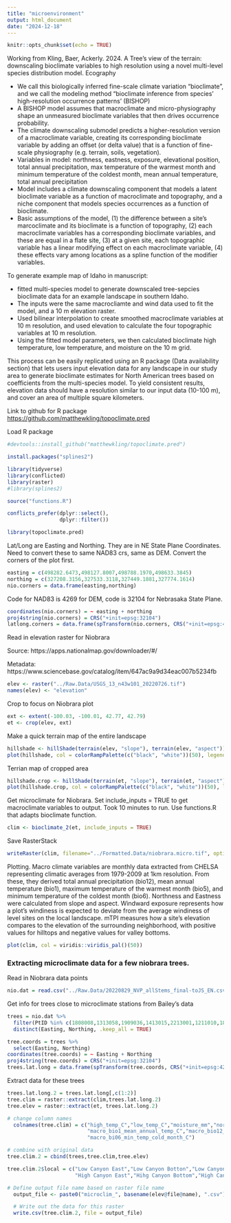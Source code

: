 ```yaml
---
title: "microenvironment"
output: html_document
date: "2024-12-18"
---
```


```r
knitr::opts_chunk$set(echo = TRUE)
```

Working from Kling, Baer, Ackerly. 2024. A Tree's view of the terrain: downscaling bioclimate variables to high resolution using a novel multi-level species distribution model. Ecography

-   We call this biologically inferred fine-scale climate variation "bioclimate", and we call the modeling method "bioclimate inference from species' high-resolution occurrence patterns' (BISHOP)
-   A BISHOP model assumes that macroclimate and micro-physiography shape an unmeasured bioclimate variables that then drives occurrence probability.
-   The climate downscaling submodel predicts a higher-resolution version of a macroclimate variable, creating its corresponding bioclimate variable by adding an offset (or delta value) that is a function of fine-scale physiography (e.g. terrain, soils, vegetation).
-   Variables in model: northness, eastness, exposure, elevational position, total annual precipitation, max temperature of the warmest month and minimum temperature of the coldest month, mean annual temperature, total annual precipitation
-   Model includes a climate downscaling component that models a latent bioclimate variable as a function of macroclimate and topography, and a niche component that models species occurrences as a function of bioclimate.
-   Basic assumptions of the model, (1) the difference between a site's marcoclimate and its bioclimate is a function of topography, (2) each macroclimate variables has a corresponding bioclimate variables, and these are equal in a flate site, (3) at a given site, each topographic variable has a linear modifying effect on each macroclimate variable, (4) these effects vary among locations as a spline function of the modifier variables.

To generate example map of Idaho in manuscript:

-   fitted multi-species model to generate downscaled tree-sepcies bioclimate data for an example landscape in southern Idaho.
-   The inputs were the same macrocliamte and wind data used to fit the model, and a 10 m elevation raster.
-   Used bilinear interpolation to create smoothed macroclimate variables at 10 m resolution, and used elevation to calculate the four topographic variables at 10 m resolution.
-   Using the fitted model parameters, we then calculated bioclimate high temperature, low temperature, and moisture on the 10 m grid.

This process can be easily replicated using an R package (Data availability section) that lets users input elevation data for any landscape in our study area to generate bioclimate estimates for North American trees based on coefficients from the multi-species model. To yield consistent results, elevation data should have a resolution similar to our input data (10-100 m), and cover an area of multiple square kilometers.

Link to github for R package <https://github.com/matthewkling/topoclimate.pred>

Load R package

```r
#devtools::install_github("matthewkling/topoclimate.pred")
```

```r
install.packages("splines2")
```


```r
library(tidyverse)
library(conflicted)
library(raster)
#library(splines2)
```


```r
source("functions.R")
```

```r
conflicts_prefer(dplyr::select(),
                 dplyr::filter())
```



```r
library(topoclimate.pred)

```

Lat/Long are Easting and Northing. They are in NE State Plane Coordinates. Need to convert these to same NAD83 crs, same as DEM. Convert the corners of the plot first.

```r
easting = c(498282.6473,498127.8007,498788.1970,498633.3845)          
northing = c(327208.3156,327533.3118,327449.1881,327774.1614)
nio.corners = data.frame(easting,northing)
```

Code for NAD83 is 4269 for DEM, code is 32104 for Nebrasaka State Plane.

```r
coordinates(nio.corners) = ~ easting + northing
proj4string(nio.corners) = CRS("+init=epsg:32104")
latlong.corners = data.frame(spTransform(nio.corners, CRS("+init=epsg:4269")))
```

Read in elevation raster for Niobrara

Source: https://apps.nationalmap.gov/downloader/#/

Metadata: https://www.sciencebase.gov/catalog/item/647ac9a9d34eac007b5234fb

```r
elev <- raster("../Raw.Data/USGS_13_n43w101_20220726.tif")
names(elev) <- "elevation"
```

Crop to focus on Niobrara plot  

```r
ext <- extent(-100.03, -100.01, 42.77, 42.79)
et <- crop(elev, ext)
```

Make a quick terrain map of the entire landscape

```r
hillshade <- hillShade(terrain(elev, "slope"), terrain(elev, "aspect"))
plot(hillshade, col = colorRampPalette(c("black", "white"))(50), legend = F)
```

Terrian map of cropped area

```r
hillshade.crop <- hillShade(terrain(et, "slope"), terrain(et, "aspect"))
plot(hillshade.crop, col = colorRampPalette(c("black", "white"))(50), legend = F)
```

Get microclimate for Niobrara. Set include_inputs = TRUE to get macroclimate variables to output. Took 10 minutes to run. Use functions.R that adapts bioclimate function.

```r
clim <- bioclimate_2(et, include_inputs = TRUE)
```

Save RasterStack

```r
writeRaster(clim, filename="../Formatted.Data/niobrara.micro.tif", options="INTERLEAVE=BAND", overwrite=TRUE)
```

Plotting. Macro climate variables are monthly data extracted from CHELSA representing climatic averages from 1979-2009 at 1km resolution. From these, they derived total annual precipitation (bio12), mean annual temperature (bio1), maximum temperature of the warmest month (bio5), and minimum temperature of the coldest month (bio6). Northness and Eastness were calculated from slope and aspect. Windward exposure represents how a plot's windiness is expected to deviate from the average windiness of level sites on the local landscape. mTPI measures how a site's elevation compares to the elevation of the surrounding neighborhood, with positive values for hilltops and negative values for valley bottoms. 

```r
plot(clim, col = viridis::viridis_pal()(50))
```

### Extracting microclimate data for a few niobrara trees.

Read in Niobrara data points

```r
nio.dat = read.csv("../Raw.Data/20220829_NVP_allStems_final-toJS_EN.csv", row.names = 1)
```

Get info for trees close to microclimate stations from Bailey's data

```r
trees = nio.dat %>%
  filter(PtID %in% c(1808008,1313058,1909036,1413015,2213001,1211010,1807015)) %>%
  distinct(Easting, Northing, .keep_all = TRUE)

```

```r
tree.coords = trees %>%
  select(Easting, Northing)
coordinates(tree.coords) = ~ Easting + Northing
proj4string(tree.coords) = CRS("+init=epsg:32104")
trees.lat.long = data.frame(spTransform(tree.coords, CRS("+init=epsg:4269")))
```

Extract data for these trees

```r
trees.lat.long.2 = trees.lat.long[,c(1:2)]
tree.clim = raster::extract(clim,trees.lat.long.2)
tree.elev = raster::extract(et, trees.lat.long.2)
```

```r
# change column names
  colnames(tree.clim) = c("high_temp_C","low_temp_C","moisture_mm","northness","eastness","windward_exposure","mTPI","slope","aspect",
                          "macro_bio1_mean_annual_temp_C","macro_bio12_total_annual_precip_mm","macro_bio5_max_temp_warm_month_C",
                          "macro_bi06_min_temp_cold_month_C")
```
  
```r
# combine with original data
tree.clim.2 = cbind(trees,tree.clim,tree.elev)
```


```r
tree.clim.2$local = c("Low Canyon East","Low Canyon Botton","Low Canyon West",
                      "High Canyon East","Hihg Canyon Bottom","High Canyon West","Upland")
```


```r
# Define output file name based on raster file name
  output_file <- paste0("microclim_", basename(elev@file@name), ".csv")
```

```r
  # Write out the data for this raster
  write.csv(tree.clim.2, file = output_file)
```


